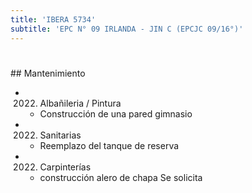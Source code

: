 ```yaml
---
title: 'IBERA 5734'
subtitle: 'EPC N° 09 IRLANDA - JIN C (EPCJC 09/16°)'
---
```


#


 ## Mantenimiento

*  (2022) Albañileria / Pintura 
    + Construcción de una pared gimnasio

*  (2022) Sanitarias 
    + Reemplazo del tanque de reserva

*  (2022) Carpinterías 
    + construcción alero de chapa Se solicita



